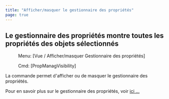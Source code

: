```yaml
---
title: "Afficher/masquer le gestionnaire des propriétés"
page: true
---
```

## Le gestionnaire des propri&#233;t&#233;s montre toutes les propri&#233;t&#233;s des objets s&#233;lectionn&#233;s
 <Menu> Menu: [Vue / Afficher/masquer Gestionnaire des propriétés] </Menu> 
 <Menu> Cmd: [PropManagVisibility] </Menu> 

La commande permet d&#39;afficher ou de masquer le gestionnaire des propri&#233;t&#233;s.

Pour en savoir plus sur le gestionnaire des propri&#233;t&#233;s, voir [ici ...](../eigenschaftsmanager/uebersicht)
